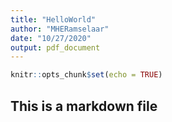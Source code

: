 ```yaml
---
title: "HelloWorld"
author: "MHERamselaar"
date: "10/27/2020"
output: pdf_document
---
```


```r
knitr::opts_chunk$set(echo = TRUE)
```

## This is a markdown file